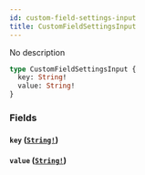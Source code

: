 ```yaml
---
id: custom-field-settings-input
title: CustomFieldSettingsInput
---
```


No description

```graphql
type CustomFieldSettingsInput {
  key: String!
  value: String!
}
```

### Fields

#### `key` ([`String!`](/graphql/scalars/string))

#### `value` ([`String!`](/graphql/scalars/string))
